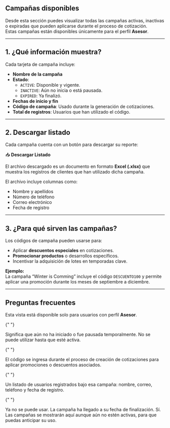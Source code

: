 ## Campañas disponibles

Desde esta sección puedes visualizar todas las campañas activas, inactivas o expiradas que pueden aplicarse durante el proceso de cotización.  
Estas campañas están disponibles únicamente para el perfil **Asesor**.

---

## 1. ¿Qué información muestra?

Cada tarjeta de campaña incluye:

- **Nombre de la campaña**
- **Estado**:
  - `ACTIVE`: Disponible y vigente.
  - `INACTIVE`: Aún no inicia o está pausada.
  - `EXPIRED`: Ya finalizó.
- **Fechas de inicio y fin**
- **Código de campaña**: Usado durante la generación de cotizaciones.
- **Total de registros**: Usuarios que han utilizado el código.

---

## 2. Descargar listado

Cada campaña cuenta con un botón para descargar su reporte:

📥 **Descargar Listado**

<Info>
  El archivo descargado es un documento en formato <b>Excel (.xlsx)</b> que
  muestra los registros de clientes que han utilizado dicha campaña.
</Info>

El archivo incluye columnas como:

- Nombre y apellidos
- Número de teléfono
- Correo electrónico
- Fecha de registro

---

## 3. ¿Para qué sirven las campañas?

Los códigos de campaña pueden usarse para:

- Aplicar **descuentos especiales** en cotizaciones.
- **Promocionar productos** o desarrollos específicos.
- Incentivar la adquisición de lotes en temporadas clave.

<Card>
  <b>Ejemplo:</b>
  <br />
  La campaña “Winter is Comming” incluye el código <code>DESCUENTO100</code> y
  permite aplicar una promoción durante los meses de septiembre a diciembre.
</Card>

---

## Preguntas frecuentes

<AccordionGroup type="multiple">
  <Accordion title="¿Quién puede ver estas campañas?">
    Esta vista está disponible solo para usuarios con perfil <strong>Asesor</strong>.
  </Accordion>

{" "}

<Accordion title="¿Qué pasa si una campaña está marcada como 'INACTIVE'?">
  Significa que aún no ha iniciado o fue pausada temporalmente. No se puede
  utilizar hasta que esté activa.
</Accordion>

{" "}

<Accordion title="¿Dónde uso el código de campaña?">
  El código se ingresa durante el proceso de creación de cotizaciones para
  aplicar promociones o descuentos asociados.
</Accordion>

{" "}

<Accordion title="¿Qué información contiene el archivo descargable?">
  Un listado de usuarios registrados bajo esa campaña: nombre, correo, teléfono
  y fecha de registro.
</Accordion>

{" "}

<Accordion title="¿Qué pasa cuando una campaña está 'EXPIRED'?">
  Ya no se puede usar. La campaña ha llegado a su fecha de finalización.
</Accordion>

  <Accordion title="¿Se pueden programar futuras campañas?">
    Sí. Las campañas se mostrarán aquí aunque aún no estén activas, para que puedas anticipar su uso.
  </Accordion>
</AccordionGroup>
